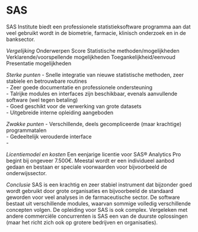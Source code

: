 # SAS 
SAS Institute biedt een professionele statistieksoftware programma aan dat veel gebruikt wordt in de biometrie, farmacie, klinisch onderzoek en in de banksector. 

*Vergelijking* 
Onderwerpen						Score
Statistische methoden/mogelijkheden 
Verklarende/voorspellende mogelijkheden
Toegankelijkheid/eenvoud
Presentatie mogelijkheden

*Sterke punten*
-	Snelle integratie van nieuwe statistische methoden, zeer stabiele en betrouwbare routines   
-	Zeer goede documentatie en professionele ondersteuning   
-	Talrijke modules en interfaces zijn beschikbaar, evenals aanvullende software (wel tegen betaling)   
-	Goed geschikt voor de verwerking van grote datasets   
-	Uitgebreide interne opleiding aangeboden   

*Zwakke punten*
-	Verschillende, deels gecompliceerde (maar krachtige) programmatalen   
-	Gedeeltelijk verouderde interface   
-	

*Licentiemodel en kosten*
Een eenjarige licentie voor SAS® Analytics Pro begint bij ongeveer 7.500€. Meestal wordt er een individueel aanbod gedaan en bestaan er speciale voorwaarden voor bijvoorbeeld de onderwijssector.

*Conclusie*
SAS is een krachtig en zeer stabiel instrument dat bijzonder goed wordt gebruikt door grote organisaties en bijvoorbeeld de standaard geworden voor veel analyses in de farmaceutische sector. De software bestaat uit verschillende modules, waarvan sommige volledig verschillende concepten volgen. De opleiding voor SAS is ook complex. Vergeleken met andere commerciële concurrenten is SAS een van de duurste oplossingen (maar het richt zich ook op grotere bedrijven en organisaties).




